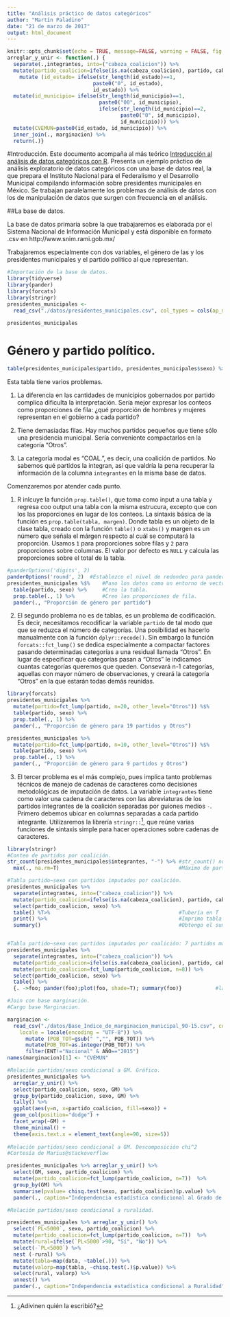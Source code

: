 ```yaml
---
title: "Análisis práctico de datos categóricos"
author: "Martín Paladino"
date: "21 de marzo de 2017"
output: html_document
---
```


```r
knitr::opts_chunk$set(echo = TRUE, message=FALSE, warning = FALSE, fig.width = 8, fig.height = 8)
arreglar_y_unir <- function(.) {
  separate(.,integrantes, into=("cabeza_coalicion")) %>%                  
  mutate(partido_coalicion=ifelse(is.na(cabeza_coalicion), partido, cabeza_coalicion)) %>%   
    mutate (id_estado= ifelse(str_length(id_estado)==1, 
                            paste0("0", id_estado), 
                            id_estado)) %>% 
  mutate(id_municipio= ifelse(str_length(id_municipio)==1, 
                              paste0("00", id_municipio),
                              ifelse(str_length(id_municipio)==2, 
                                     paste0("0", id_municipio), 
                                     id_municipio))) %>% 
  mutate(CVEMUN=paste0(id_estado, id_municipio)) %>% 
  inner_join(., marginacion) %>% 
  return(.)}
```

#Introducción. 
Este documento acompaña al más teórico [Introducción al análisis de datos categóricos con R](https://martinpaladino.github.io/Datos_categoricos.html). Presenta un ejemplo práctico de análisis exploratorio de datos categóricos con una base de datos real, la que prepara el Instituto Nacional para el Federalismo y el Desarrollo Municipal compilando información sobre presidentes municipales en México. Se trabajan paralelamente los problemas de análisis de datos con los de manipulación de datos que surgen con frecuencia en el análisis. 

##La base de datos. 

La base de datos primaria sobre la que trabajaremos es elaborada por el Sistema Nacional de Información Municipal y está disponible en formato .csv en http://www.snim.rami.gob.mx/

Trabajaremos especialmente con dos variables, el género de las y los presidentes municipales y el partido político al que representan. 

```r
#Importación de la base de datos. 
library(tidyverse)
library(pander)
library(forcats)
library(stringr)
presidentes_municipales <- 
  read_csv("./datos/presidentes_municipales.csv", col_types = cols(ap_materno = col_character(), fecha_actualizacion = col_character(), pdo_gob_ini = col_character()))

presidentes_municipales
```

# Género y partido político. 

```r
table(presidentes_municipales$partido, presidentes_municipales$sexo) %>% pander()
```

Esta tabla tiene varios problemas. 

1. La diferencia en las cantidades de municipios gobernados por partido complica dificulta la interpretación. Sería mejor expresar los conteos como proporciones de fila: ¿qué proporción de hombres y mujeres representan en el gobierno a cada partido? 

2. Tiene demasiadas filas. Hay muchos partidos pequeños que tiene sólo una presidencia municipal. Sería conveniente compactarlos en la categoría "Otros".

3. La categoría modal es "COAL.", es decir, una coalición de partidos. No sabemos qué partidos la integran, así que valdría la pena recuperar la información de la columna `integrantes` en la misma base de datos. 

Comenzaremos por atender cada punto. 

1. R inlcuye la función `prop.table()`, que toma como input a una tabla y regresa coo output una tabla con la misma estrucura, excepto que con los las proporciones en lugar de los conteos. 
La sintaxis básica de la función es `prop.table(tabla, margen)`. Donde tabla es un objeto de la clase tabla, creado con la función `table()` o `xtabs()` y margen es un número que señala el márgen respecto al cuál se computará la proporción. Usamos `1` para proporciones sobre filas y `2` para proporciones sobre columnas. El valor por defecto es `NULL` y calcula las proporciones sobre el total de la tabla. 

```r
#panderOptions('digits', 2)
panderOptions('round', 2)  #Establezco el nivel de redondeo para pander()
presidentes_municipales %$%    #Paso los datos como un entorno de vectores.
  table(partido, sexo) %>%     #Creo la tabla.  
  prop.table(., 1) %>%         #Creo las proporciones de fila. 
  pander(., "Proporción de género por partido")
```

2. El segundo problema no es de tablas, es un problema de codificación. Es decir, necesitamos recodificar la variable `partido` de tal modo que que se reduzca el número de categorías. Una posibilidad es hacerlo manualmente con la función `dplyr::recode()`.  Sin embargo la función `forcats::fct_lump()`  se dedica especialmente a compactar factores pasando determinadas categorías a una residual llamada "Otros". En lugar de especificar que categorías pasan a "Otros" le indicamos cuantas categorías queremos que queden. Consevará n-1 categorías, aquellas con mayor número de observaciones, y creará la categoría "Otros" en la que estarán todas demás reunidas. 

```r
library(forcats)
presidentes_municipales %>%
  mutate(partido=fct_lump(partido, n=20, other_level="Otros")) %$% 
  table(partido, sexo) %>%     
  prop.table(., 1) %>%         
  pander(., "Proporción de género para 19 partidos y Otros")

presidentes_municipales %>%
  mutate(partido=fct_lump(partido, n=10, other_level="Otros")) %$% 
  table(partido, sexo) %>%     
  prop.table(., 1) %>%         
  pander(., "Proporción de género para 9 partidos y Otros")
```

3. El tercer problema es el más complejo, pues implica tanto problemas técnicos de manejo de cadenas de caracteres como decisiones metodológicas de imputación de datos. La variable `integrantes` tiene como valor una cadena de caracteres con las abreviaturas de los partidos integrantes de la coalición separadas por guiones medios `-`.  Primero debemos ubicar en columnas separadas a cada partido integrante. Utilizaremos la librería `stringr::`^[¿Adivinen quién la escribió?], que reúne varias funciones de sintaxis simple para hacer operaciones sobre cadenas de caracteres. 


```r

library(stringr)
#Conteo de partidos por coalición. 
str_count(presidentes_municipales$integrantes, "-") %>% #str_count() nos regresa el número de veces que aparece un caracter o cadena. En este caso '-'. 
  max(., na.rm=T)                                       #Máximo de partidos que forman una coalición: 6. 

#Tabla partido~sexo con partidos imputados por coalición. 
presidentes_municipales %>% 
  separate(integrantes, into=("cabeza_coalicion")) %>%                      #Separo la columna integrantes en 6, el máximo de partidos en una coalición. 
  mutate(partido_coalicion=ifelse(is.na(cabeza_coalicion), partido, cabeza_coalicion)) %>%    #Integra las columnas partidos y partido1. Si no es partido sólo imputo la cabeza de coalición. 
  select(partido_coalicion, sexo) %>%                                         #Selecciono las variables. 
  table() %T>%                                          #Tubería en T         
  print() %>%                                           #Imprimo tabla
  summary()                                             #Obtengo el sumario


#Tabla partido~sexo con partidos imputados por coalición: 7 partidos más otros. 
presidentes_municipales %>% 
  separate(integrantes, into=("cabeza_coalicion")) %>%                        
  mutate(partido_coalicion=ifelse(is.na(cabeza_coalicion), partido, cabeza_coalicion)) %>%   
  mutate(partido_coalicion=fct_lump(partido_coalicion, n=8)) %>% 
  select(partido_coalicion, sexo) %>%                                      
  table() %>% 
  {. ->foo; pander(foo);plot(foo, shade=T); summary(foo)}           #lambda

#Join con base marginación. 
#Cargo base Marginacion. 

marginacion <- 
  read_csv("./datos/Base_Indice_de_marginacion_municipal_90-15.csv", col_types = cols(`AÑO` = col_character()), 
    locale = locale(encoding = "UTF-8")) %>%  
      mutate (POB_TOT=gsub(" ","", POB_TOT)) %>%
      mutate(POB_TOT=as.integer(POB_TOT)) %>%
      filter(ENT!="Nacional" & AÑO=="2015")
names(marginacion)[1] <- "CVEMUN" 

#Relación partidos/sexo condicional a GM. Gráfico. 
presidentes_municipales %>% 
  arreglar_y_unir() %>% 
  select(partido_coalicion, sexo, GM) %>% 
  group_by(partido_coalicion, sexo, GM) %>% 
  tally() %>% 
  ggplot(aes(y=n, x=partido_coalicion, fill=sexo)) + 
  geom_col(position="dodge") + 
  facet_wrap(~GM) + 
  theme_minimal() + 
  theme(axis.text.x = element_text(angle=90, size=5))
  
#Relación partidos/sexo condicional a GM. Descomposición chi^2
#Cortesía de Marius@stackoverflow

presidentes_municipales %>% arreglar_y_unir() %>% 
  select(GM, sexo, partido_coalicion) %>% 
  mutate(partido_coalicion=fct_lump(partido_coalicion, n=7))  %>% 
  group_by(GM) %>% 
  summarise(pvalue= chisq.test(sexo, partido_coalicion)$p.value) %>% 
  pander(., caption="Independencia estadística condicional al Grado de Marginación")

#Relación partidos/sexo condicional a ruralidad. 

presidentes_municipales %>% arreglar_y_unir() %>% 
  select(`PL<5000`, sexo, partido_coalicion) %>%
  mutate(partido_coalicion=fct_lump(partido_coalicion, n=7))  %>% 
  mutate(rural=ifelse(`PL<5000`>90, "Sí", "No")) %>% 
  select(-`PL<5000`) %>% 
  nest (-rural) %>% 
  mutate(tabla=map(data, ~table(.))) %>% 
  mutate(valorp=map(tabla, ~chisq.test(.)$p.value)) %>% 
  select(rural, valorp) %>% 
  unnest() %>% 
  pander(., caption="Independencia estadística condicional a Ruralidad")
```


